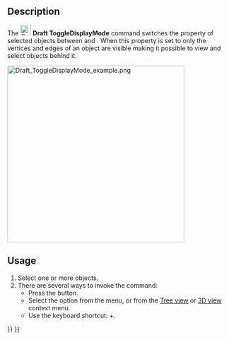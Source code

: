 <languages/>

{{Docnav
|[[Draft_AddConstruction|AddConstruction]]
|[[Draft_WorkingPlaneProxy|WorkingPlaneProxy]]
|[[Draft_Workbench|Draft]]
|IconL=Draft_AddConstruction.svg
|IconR=Draft_WorkingPlaneProxy.svg
|IconC=Workbench_Draft.svg
}}

<div class="mw-translate-fuzzy">
{{GuiCommand/tr
|Name=Draft ToggleDisplayMode
|Name/tr=Ekran modunu değiştir
|MenuLocation=Draft → Utilities → Toggle display mode
|Workbenches=[[Draft_Workbench/tr|Draft]], [[Arch_Workbench/tr|Arch]]
|Shortcut=Shift + Space
}}
</div>

==Description== 

The [[Image:Draft_ToggleDisplayMode.svg|24px]] '''Draft ToggleDisplayMode''' command switches the {{PropertyView|Display Mode}} property of selected objects between {{Value|Flat Lines}} and {{Value|Wireframe}}. When this property is set to {{Value|Wireframe}} only the vertices and edges of an object are visible making it possible to view and select objects behind it.

[[Image:Draft_ToggleDisplayMode_example.png|400px]]
{{Caption|On the left the larger cube obstructs the cube behind it. On the right the Display Mode of the larger cube is set to Wireframe making it possible to select a face belonging to the smaller cube.}}

==Usage== 

# Select one or more objects.
# There are several ways to invoke the command:
#* Press the {{Button|[[Image:Draft_ToggleDisplayMode.svg|16px]] [[Draft_ToggleDisplayMode|Toggle normal/wireframe display]]}} button.
#* Select the {{MenuCommand|Utilities → [[Image:Draft_ToggleDisplayMode.svg|16px]] Toggle normal/wireframe display}} option from the menu, or from the [[Tree_view|Tree view]] or [[3D_view|3D view]] context menu.
#* Use the keyboard shortcut: {{KEY|Shift}}+{{KEY|Space}}.


{{Docnav
|[[Draft_AddConstruction|AddConstruction]]
|[[Draft_WorkingPlaneProxy|WorkingPlaneProxy]]
|[[Draft_Workbench|Draft]]
|IconL=Draft_AddConstruction.svg
|IconR=Draft_WorkingPlaneProxy.svg
|IconC=Workbench_Draft.svg
}}

{{Draft Tools navi{{#translation:}}}}
{{Userdocnavi{{#translation:}}}}